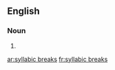 ==English==

===Noun===
{{head|en|plural|head=[[syllabic]] [[breaks]]}} {{g|p}}

# {{plural of|syllabic break|lang=en}}

[[ar:syllabic breaks]]
[[fr:syllabic breaks]]